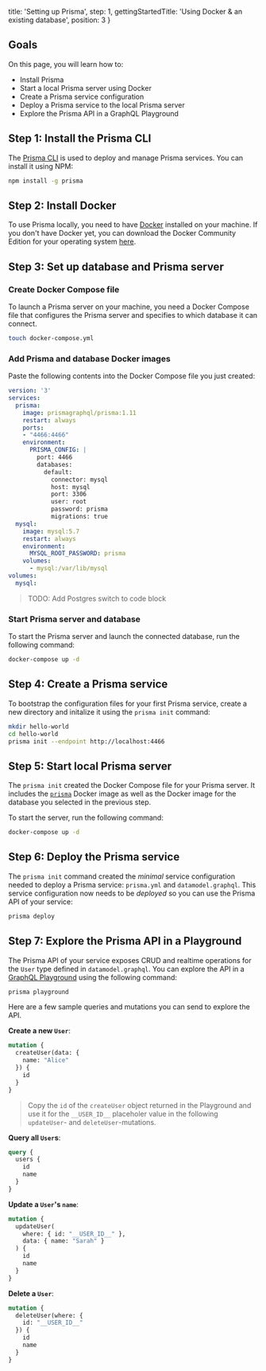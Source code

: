   title: 'Setting up Prisma',
  step: 1,
  gettingStartedTitle: 'Using Docker & an existing database',
  position: 3
}

## Goals

On this page, you will learn how to:

- Install Prisma
- Start a local Prisma server using Docker
- Create a Prisma service configuration
- Deploy a Prisma service to the local Prisma server
- Explore the Prisma API in a GraphQL Playground

## Step 1: Install the Prisma CLI

The [Prisma CLI](https://www.npmjs.com/package/prisma) is used to deploy and manage Prisma services. You can install it using NPM:

```bash
npm install -g prisma
```

## Step 2: Install Docker

To use Prisma locally, you need to have [Docker](https://www.docker.com) installed on your machine. If you don't have Docker yet, you can download the Docker Community Edition for your operating system [here](https://www.docker.com/community-edition).

## Step 3: Set up database and Prisma server

### Create Docker Compose file

To launch a Prisma server on your machine, you need a Docker Compose file that configures the Prisma server and specifies to which database it can connect.

```bash
touch docker-compose.yml
```

### Add Prisma and database Docker images

Paste the following contents into the Docker Compose file you just created:

```yml
version: '3'
services:
  prisma:
    image: prismagraphql/prisma:1.11
    restart: always
    ports:
    - "4466:4466"
    environment:
      PRISMA_CONFIG: |
        port: 4466
        databases:
          default:
            connector: mysql
            host: mysql
            port: 3306
            user: root
            password: prisma
            migrations: true
  mysql:
    image: mysql:5.7
    restart: always
    environment:
      MYSQL_ROOT_PASSWORD: prisma
    volumes:
      - mysql:/var/lib/mysql
volumes:
  mysql:
```

> TODO: Add Postgres switch to code block

### Start Prisma server and database

To start the Prisma server and launch the connected database, run the following command:

```bash
docker-compose up -d
```

## Step 4: Create a Prisma service

To bootstrap the configuration files for your first Prisma service, create a new directory and initalize it using the `prisma init` command:

```bash
mkdir hello-world
cd hello-world
prisma init --endpoint http://localhost:4466
```

## Step 5: Start local Prisma server

The `prisma init` created the Docker Compose file for your Prisma server. It includes the [`prisma`](https://hub.docker.com/r/prismagraphql/prisma/) Docker image as well as the Docker image for the database you selected in the previous step.

To start the server, run the following command:

```bash
docker-compose up -d
```

## Step 6: Deploy the Prisma service

The `prisma init` command created the _minimal_ service configuration needed to deploy a Prisma service: `prisma.yml` and `datamodel.graphql`. This service configuration now needs to be _deployed_ so you can use the Prisma API of your service:

```bash
prisma deploy
```

## Step 7: Explore the Prisma API in a Playground

The Prisma API of your service exposes CRUD and realtime operations for the `User` type defined in `datamodel.graphql`. You can explore the API in a [GraphQL Playground](https://github.com/prismagraphql/graphql-playground) using the following command:

```bash
prisma playground
```

Here are a few sample queries and mutations you can send to explore the API.

**Create a new `User`**:

```graphql
mutation {
  createUser(data: {
    name: "Alice"
  }) {
    id
  }
}
```

> Copy the `id` of the `createUser` object returned in the Playground and use it for the `__USER_ID__` placeholer value in the following `updateUser`- and `deleteUser`-mutations.

**Query all `User`s**:

```graphql
query {
  users {
    id
    name
  }
}
```

**Update a `User`'s `name`**:

```graphql
mutation {
  updateUser(
    where: { id: "__USER_ID__" },
    data: { name: "Sarah" }
  ) {
    id
    name
  }
}
```

**Delete a `User`**:

```graphql
mutation {
  deleteUser(where: {
    id: "__USER_ID__"
  }) {
    id
    name
  }
}
```
